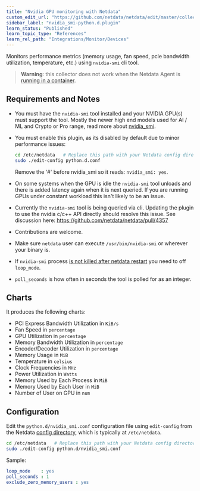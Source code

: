 ```yaml
---
title: "Nvidia GPU monitoring with Netdata"
custom_edit_url: "https://github.com/netdata/netdata/edit/master/collectors/python.d.plugin/nvidia_smi/README.md"
sidebar_label: "nvidia_smi-python.d.plugin"
learn_status: "Published"
learn_topic_type: "References"
learn_rel_path: "Integrations/Monitor/Devices"
---
```



Monitors performance metrics (memory usage, fan speed, pcie bandwidth utilization, temperature, etc.) using `nvidia-smi` cli tool.

> **Warning**: this collector does not work when the Netdata Agent is [running in a container](https://github.com/netdata/netdata/blob/master/packaging/docker/README.md).


## Requirements and Notes

-   You must have the `nvidia-smi` tool installed and your NVIDIA GPU(s) must support the tool. Mostly the newer high end models used for AI / ML and Crypto or Pro range, read more about [nvidia_smi](https://developer.nvidia.com/nvidia-system-management-interface).
-   You must enable this plugin, as its disabled by default due to minor performance issues:
    ```bash
    cd /etc/netdata   # Replace this path with your Netdata config directory, if different
    sudo ./edit-config python.d.conf
    ```
    Remove the '#' before nvidia_smi so it reads: `nvidia_smi: yes`.

-   On some systems when the GPU is idle the `nvidia-smi` tool unloads and there is added latency again when it is next queried. If you are running GPUs under constant workload this isn't likely to be an issue.
-   Currently the `nvidia-smi` tool is being queried via cli. Updating the plugin to use the nvidia c/c++ API directly should resolve this issue. See discussion here: <https://github.com/netdata/netdata/pull/4357>
-   Contributions are welcome.
-   Make sure `netdata` user can execute `/usr/bin/nvidia-smi` or wherever your binary is.
-   If `nvidia-smi` process [is not killed after netdata restart](https://github.com/netdata/netdata/issues/7143) you need to off `loop_mode`.
-   `poll_seconds` is how often in seconds the tool is polled for as an integer.

## Charts

It produces the following charts:

-   PCI Express Bandwidth Utilization in `KiB/s`
-   Fan Speed in `percentage`
-   GPU Utilization in `percentage`
-   Memory Bandwidth Utilization in `percentage`
-   Encoder/Decoder Utilization in `percentage`
-   Memory Usage in `MiB`
-   Temperature in `celsius`
-   Clock Frequencies in `MHz`
-   Power Utilization in `Watts`
-   Memory Used by Each Process in `MiB`
-   Memory Used by Each User in `MiB`
-   Number of User on GPU in `num`

## Configuration

Edit the `python.d/nvidia_smi.conf` configuration file using `edit-config` from the Netdata [config
directory](https://github.com/netdata/netdata/blob/master/docs/configure/nodes.md), which is typically at `/etc/netdata`.

```bash
cd /etc/netdata   # Replace this path with your Netdata config directory, if different
sudo ./edit-config python.d/nvidia_smi.conf
```

Sample:

```yaml
loop_mode    : yes
poll_seconds : 1
exclude_zero_memory_users : yes
```


